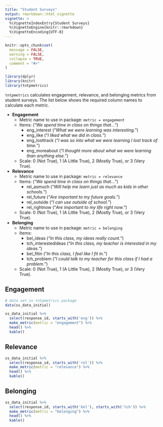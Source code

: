 ```yaml
---
title: "Student Surveys"
output: rmarkdown::html_vignette
vignette: >
  %\VignetteIndexEntry{Student Surveys}
  %\VignetteEngine{knitr::rmarkdown}
  %\VignetteEncoding{UTF-8}
---
```


```r
knitr::opts_chunk$set(
  message = FALSE,
  warning = FALSE,
  collapse = TRUE,
  comment = "#>"
)
```

```r
library(dplyr)
library(knitr)
library(tntpmetrics)
```

`tntpmetrics` calculates engagement, relevance, and belonging metrics from student surveys. The list below shows the required column names to calculate each metric.

* **Engagement**
    * Metric name to use in package: `metric = engagement`
    * Items: ("*We spend time in class on things that...*")
      + eng_interest ("*What we were learning was interesting.*")
      + eng_like ("*I liked what we did in class.*")
      + eng_losttrack ("*I was so into what we were learning I lost track of time.*")
      + eng_moreabout ("*I thought more about what we were learning than anything else.*")
    * Scale: 0 (Not True), 1 (A Little True), 2 (Mostly True), or 3 (Very True).
* **Relevance**
    * Metric name to use in package: `metric = relevance`
    * Items: ("*We spend time in class on things that...*")
      + rel_asmuch ("*Will help me learn just as much as kids in other schools.*")
      + rel_future ("*Are important to my future goals.*")
      + rel_outside ("*I can use outside of school.*")
      + rel_rightnow ("*Are important to my life right now.*")
    * Scale: 0 (Not True), 1 (A Little True), 2 (Mostly True), or 3 (Very True).
* **Belonging**
    * Metric name to use in package: `metric = belonging`
    * Items:
      + bel_ideas ("*In this class, my ideas really count.*")
      + tch_interestedideas ("*In this class, my teacher is interested in my ideas.*")
      + bel_fitin ("*In this class, I feel like I fit in.*")
      + tch_problem ("*I could talk to my teacher for this class if I had a problem.*")
    * Scale: 0 (Not True), 1 (A Little True), 2 (Mostly True), or 3 (Very True).

## Engagement

```r
# data set in tntpmetrics package
data(ss_data_initial)

ss_data_initial %>%
  select(response_id, starts_with('eng')) %>%
  make_metric(metric = "engagement") %>%
  head() %>%
  kable()
```

## Relevance

```r
ss_data_initial %>%
  select(response_id, starts_with('rel')) %>%
  make_metric(metric = "relevance") %>%
  head() %>%
  kable()
```

## Belonging

```r
ss_data_initial %>%
  select(response_id, starts_with('bel'), starts_with('tch')) %>%
  make_metric(metric = "belonging") %>%
  head() %>%
  kable()
```
